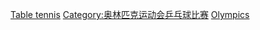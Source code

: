 {{NoteTA|G1=Table Tennis}}
{{Commons category|Olympic table tennis players}}
[[Category:夏季奧運各項目運動員|Table tennis]]
[[Category:奥林匹克运动会乒乓球比赛|Category:奥林匹克运动会乒乓球比赛]]
[[Category:各賽事桌球運動員|Olympics]]